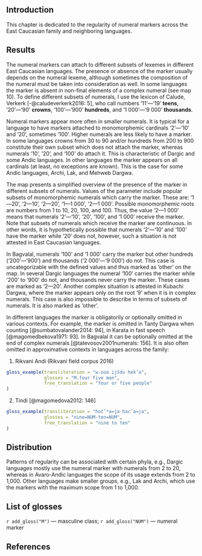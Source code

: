 
## Introduction
This chapter is dedicated to the regularity of numeral markers across the East Caucasian family and neighboring languages.

## Results
The numeral markers can attach to different subsets of lexemes in different East Caucasian languages. The presence or absence of the marker usually depends on the numeral lexeme, although sometimes the composition of the numeral must be taken into consideration as well. In some languages the marker is absent in non-final elements of a complex numeral (see map 10). To define different subsets of numerals, I use the lexicon of Calude, Verkerk [-@caludeverkerk2016: 5], who call numbers ‘11’—‘19’ **teens**, ‘20’—‘90’ **crowns**, ‘100’—‘900’ **hundreds**, and ‘1 000’—‘9 000’ **thousands**.

Numeral markers appear more often in smaller numerals. It is typical for a language to have markers attached to monomorphemic cardinals ‘2’—‘10’ and ‘20’, sometimes ‘100’. Higher numerals are less likely to have a marker. In some languages crowns from 30 to 90 and/or hundreds from 200 to 900 constitute their own subset which does not attach the marker, whereas numerals ‘10’, ‘20’, and ‘100’ do attach it. This is characteristic of Dargic and some Andic languages. In other languages the marker appears on all cardinals (at least, no exceptions are known). This is the case for some Andic languages, Archi, Lak, and Mehweb Dargwa.

The map presents a simplified overview of the presence of the marker in different subsets of numerals. Values of the parameter include popular subsets of monomorphemic numerals which carry the marker. These are: ‘1—20’, ‘2—10’, ‘2—20’, ‘1—1 000’, ‘2—1 000’. Possible monomorphemic roots are numbers from 1 to 10, 20, 100, and 100. Thus, the value ‘2—1 000’ means that numerals ‘2’—‘10’, ‘20’, ‘100’, and ‘1 000’ receive the marker. Note that subsets of numerals which receive the marker are continuous. In other words, it is hypothetically possible that numerals ‘2’—‘10’ and ‘100’ have the marker while ‘20’ does not, however, such a situation is not attested in East Caucasian languages.

In Bagvalal, numerals ‘100’ and ‘1 000’ carry the marker but other hundreds (‘200’—‘900’) and thousands (‘2 000’—‘9 000’) do not. This case is uncategorizable with the defined values and thus marked as ‘other’ on the map. In several Dargic languages the numeral ‘100’ carries the marker while ‘200’ to ‘900’ do not, and thousands never carry the marker. These cases are marked as ‘2—20’. Another complex situation is attested in Kubachi Dargwa, where the marker appears only on the root ‘9’ when it is in complex numerals. This case is also impossible to describe in terms of subsets of numerals. It is also marked as ‘other’.

In different languages the marker is obligatorily or optionally omitted in various contexts. For example, the marker is omitted in Tanty Dargwa when counting [@sumbatovalander2014: 94], in Karata in fast speech [@magomedbekova1971: 93]. In Bagvalal it can be optionally omitted at the end of complex numerals [@tatevosov2001numerals: 156]. It is also often omitted in approximative contexts in languages across the family:

(@) Rikvani Andi (Rikvani field corpus 2016)
```r
gloss_example(transliteration = "w.oɢo ijšdu hek’a",
              glosses = "M.four five man",
              free_translation = "four or five people"
)
```

(@) Tindi [@magomedova2012: 146]
```r
gloss_example(transliteration = "hoč’ʷa=ja-hac’a=ja",
              glosses = "nine=NUM-ten=NUM",
              free_translation = "nine to ten"
)
```

## Distribution
Patterns of regularity can be associated with certain phyla, e.g., Dargic languages mostly use the numeral marker with numerals from 2 to 20, whereas in Avaro-Andic languages the scope of its usage extends from 2 to 1,000. Other languages make smaller groups, e.g., Lak and Archi, which use the markers with the maximum scope from 1 to 1,000.

## List of glosses
`r add_gloss("M")` — masculine class; `r add_gloss("NUM")` — numeral marker

## References
